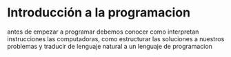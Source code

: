 # Introducción a la programacion

antes de empezar a programar debemos conocer como interpretan instrucciones las computadoras, como estructurar las soluciones a nuestros problemas y traducir de lenguaje natural a un lenguaje de programacion

